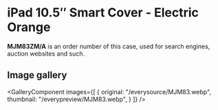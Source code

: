 
# iPad 10.5″ Smart Cover - Electric Orange

<Callout type='info' emoji='👉🏻'>**MJM83ZM/A** is an order number of this case, used for search engines, auction websites and such.</Callout>

## Image gallery

<GalleryComponent
    images={[
      {
        original: "/everysource/MJM83.webp",
        thumbnail: "/everypreview/MJM83.webp",
      }
    ]}
  />
